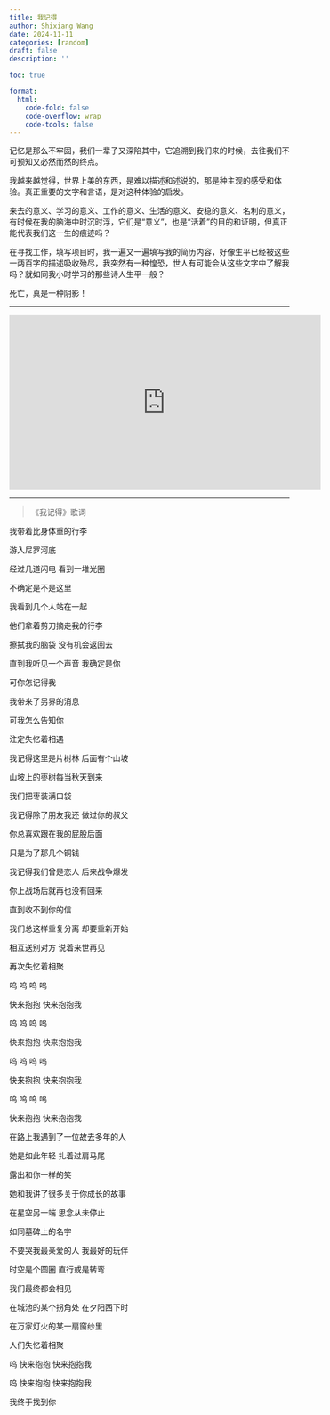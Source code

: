 ```yaml
---
title: 我记得
author: Shixiang Wang
date: 2024-11-11
categories: [random]
draft: false
description: ''

toc: true

format:
  html:
    code-fold: false
    code-overflow: wrap
    code-tools: false
---
```


记忆是那么不牢固，我们一辈子又深陷其中，它追溯到我们来的时候，去往我们不可预知又必然而然的终点。

我越来越觉得，世界上美的东西，是难以描述和述说的，那是种主观的感受和体验。真正重要的文字和言语，是对这种体验的启发。

来去的意义、学习的意义、工作的意义、生活的意义、安稳的意义、名利的意义，有时候在我的脑海中时沉时浮，它们是“意义”，也是“活着”的目的和证明，但真正能代表我们这一生的痕迹吗？

在寻找工作，填写项目时，我一遍又一遍填写我的简历内容，好像生平已经被这些一两百字的描述吸收殆尽，我突然有一种惶恐，世人有可能会从这些文字中了解我吗？就如同我小时学习的那些诗人生平一般？

死亡，真是一种阴影！

***

<iframe width="560" height="315" src="https://www.youtube.com/embed/MmMvMF3ZC4o?si=Ct79YECsfQYotj6R" title="YouTube video player" frameborder="0" allow="accelerometer; autoplay; clipboard-write; encrypted-media; gyroscope; picture-in-picture; web-share" referrerpolicy="strict-origin-when-cross-origin" allowfullscreen></iframe>


***

>《我记得》歌词

我带着比身体重的行李

游入尼罗河底

经过几道闪电 看到一堆光圈

不确定是不是这里

我看到几个人站在一起

他们拿着剪刀摘走我的行李

擦拭我的脑袋 没有机会返回去

直到我听见一个声音 我确定是你

可你怎记得我

我带来了另界的消息

可我怎么告知你

注定失忆着相遇

我记得这里是片树林 后面有个山坡

山坡上的枣树每当秋天到来

我们把枣装满口袋

我记得除了朋友我还 做过你的叔父

你总喜欢跟在我的屁股后面

只是为了那几个铜钱

我记得我们曾是恋人 后来战争爆发

你上战场后就再也没有回来

直到收不到你的信

我们总这样重复分离 却要重新开始

相互送别对方 说着来世再见

再次失忆着相聚

呜 呜 呜 呜

快来抱抱 快来抱抱我

呜 呜 呜 呜

快来抱抱 快来抱抱我

呜 呜 呜 呜

快来抱抱 快来抱抱我

呜 呜 呜 呜

快来抱抱 快来抱抱我

在路上我遇到了一位故去多年的人

她是如此年轻 扎着过肩马尾

露出和你一样的笑

她和我讲了很多关于你成长的故事

在星空另一端 思念从未停止

如同墓碑上的名字

不要哭我最亲爱的人 我最好的玩伴

时空是个圆圈 直行或是转弯

我们最终都会相见

在城池的某个拐角处 在夕阳西下时

在万家灯火的某一扇窗纱里

人们失忆着相聚

呜 快来抱抱 快来抱抱我

呜 快来抱抱 快来抱抱我

我终于找到你